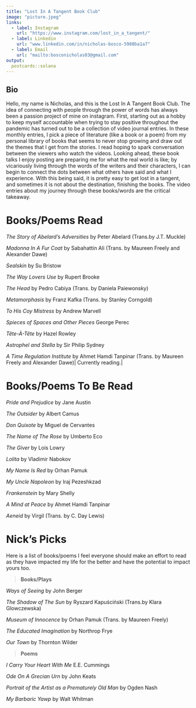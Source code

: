 ```yaml
---
title: "Lost In A Tangent Book Club"
image: "picture.jpeg"
links:
  - label: Instagram
    url: "https://www.instagram.com/lost_in_a_tangent/"
  - label: Linkedin
    url: "www.linkedin.com/in/nicholas-bosco-5980ba1a7"
  - label: Email
    url: "mailto:bosconicholas03@gmail.com"
output:
  postcards::solana
---
```

 
## Bio
Hello, my name is Nicholas, and this is the Lost In A Tangent Book Club. The idea of connecting with people through the power of words has always been a passion project of mine on instagram. First, starting out as a hobby to keep myself accountable when trying to stay positive throughout the pandemic has turned out to be a collection of video journal entries. In these monthly entries, I pick a piece of literature (like a book or a poem) from my personal library of books that seems to never stop growing and draw out the themes that I get from the stories. I read hoping to spark conversation between the viewers who watch the videos. Looking ahead, these book talks I enjoy posting are preparing me for what the real world is like; by vicariously living through the words of the writers and their characters, I can begin to connect the dots between what others have said and what I experience. With this being said, it is pretty easy to get lost in a tangent, and sometimes it is not about the destination, finishing the books. The video entries about my journey through these books/words are the critical takeaway.

# Books/Poems Read

*The Story of Abelard's Adversities* by Peter Abelard (Trans.by J.T. Muckle)

*Madonna In A Fur Coat* by Sabahattin Ali (Trans. by Maureen Freely and Alexander Dawe)

*Sealskin* by Su Bristow

*The Way Lovers Use* by Rupert Brooke

*The Head* by Pedro Cabiya (Trans. by Daniela Paiewonsky)

*Metamorphasis* by Franz Kafka (Trans. by Stanley Corngold)

*To His Coy Mistress* by Andrew Marvell

*Spieces of Spaces and Other Pieces* George Perec

*Tête-À-Tête* by Hazel Rowley

*Astrophel and Stella* by Sir Philip Sydney

*A Time Regulation Institute* by Ahmet Hamdi Tanpinar (Trans. by Maureen Freely and Alexander Dawe)| Currently reading.|

# Books/Poems To Be Read

*Pride and Prejudice* by Jane Austin

*The Outsider* by Albert Camus

*Don Quixote* by Miguel de Cervantes

*The Name of The Rose* by Umberto Eco

*The Giver* by Lois Lowry

*Lolita* by Vladimir Nabokov

*My Name Is Red* by Orhan Pamuk

*My Uncle Napoleon* by Iraj Pezeshkzad

*Frankenstein* by Mary Shelly

*A Mind at Peace* by Ahmet Hamdi Tanpinar

*Aeneid* by Virgil (Trans. by C. Day Lewis)

# Nick's Picks
Here is a list of books/poems I feel everyone should make an effort to read as they have impacted my life for the better and have the potential to impact yours too.

> **Books/Plays**

*Ways of Seeing* by John Berger

*The Shadow of The Sun* by Ryszard Kapuściński (Trans.by Klara Glowczewska)

*Museum of Innocence* by Orhan Pamuk (Trans. by Maureen Freely)

*The Educated Imagination* by Northrop Frye

*Our Town* by Thornton Wilder


> **Poems**

*I Carry Your Heart With Me* E.E. Cummings

*Ode On A Grecian Urn* by John Keats

*Portrait of the Artist as a Prematurely Old Man* by Ogden Nash

*My Barbaric Yawp* by Walt Whitman

